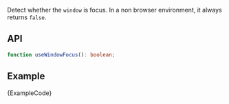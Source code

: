 
Detect whether the `window` is focus. In a non browser environment, it always returns `false`.

## API

```ts
function useWindowFocus(): boolean;
```

## Example

<ExampleBlock>
  <Example />
</ExampleBlock>
<CodeBlock language="tsx">{ExampleCode}</CodeBlock>
